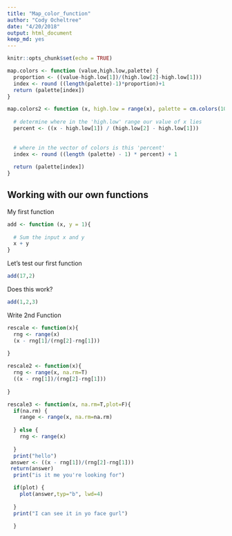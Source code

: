 ```yaml
---
title: "Map_color_function"
author: "Cody Ocheltree"
date: "4/20/2018"
output: html_document
keep_md: yes
---
```


```r
knitr::opts_chunk$set(echo = TRUE)
```

```r
map.colors <- function (value,high.low,palette) {
  proportion <- ((value-high.low[1])/(high.low[2]-high.low[1]))
  index <- round ((length(palette)-1)*proportion)+1
  return (palette[index])
}
```

```r
map.colors2 <- function (x, high.low = range(x), palette = cm.colors(100)) {
  
  # determine where in the 'high.low' range our value of x lies
  percent <- ((x - high.low[1]) / (high.low[2] - high.low[1]))
  
  
  # where in the vector of colors is this 'percent'
  index <- round ((length (palette) - 1) * percent) + 1
  
  return (palette[index])
}
```

## Working with our own functions

My first function

```r
add <- function (x, y = 1){
  
  # Sum the input x and y
  x + y
}
```

Let's test our first function
```r
add(17,2)
```
Does this work?
```r
add(1,2,3)
```
Write 2nd Function

```r
rescale <- function(x){
  rng <- range(x)
  (x - rng[1]/(rng[2]-rng[1]))
  
}
```

```r
rescale2 <- function(x){
  rng <- range(x, na.rm=T)
  ((x - rng[1])/(rng[2]-rng[1]))
  
}
```

```r
rescale3 <- function(x, na.rm=T,plot=F){
  if(na.rm) {
    range <- range(x, na.rm=na.rm)
    
  } else {
    rng <- range(x)
    
  }
  print("hello")
 answer <- ((x - rng[1])/(rng[2]-rng[1]))
 return(answer)
  print("is it me you're looking for")

  if(plot) {
    plot(answer,typ="b", lwd=4)
    
  }
  print("I can see it in yo face gurl")
  
  }
```